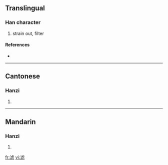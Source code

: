 {{also|濾}}
==Translingual==

===Han character===
{{Han char|rn=85|rad=水|as=10|sn=13|four=|canj=水卜心心 (EYPP), X水卜心心 (XEYPP)}}

# strain out, filter

====References====
* {{Han ref|kx=0643.241|hdz=31698.010|uh=6EE4|ud=28388}}

----

==Cantonese==

===Hanzi===
{{yue-hanzi|jyut=|y=leui6}}

# {{defn|Cantonese}}

----

==Mandarin==

===Hanzi===
{{cmn-hanzi|tra=濾|pin=[[lǜ]] ([[lü4]])|wg=lü<sup>4</sup>}}

# {{defn|Mandarin}}

[[fr:滤]]
[[vi:滤]]